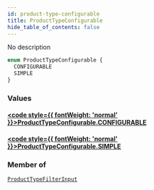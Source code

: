 ```yaml
---
id: product-type-configurable
title: ProductTypeConfigurable
hide_table_of_contents: false
---
```








No description

```graphql
enum ProductTypeConfigurable {
  CONFIGURABLE
  SIMPLE
}
```


### Values

#### [<code style={{ fontWeight: 'normal' }}>ProductTypeConfigurable.<b>CONFIGURABLE</b></code>](#) 
> 
> 

#### [<code style={{ fontWeight: 'normal' }}>ProductTypeConfigurable.<b>SIMPLE</b></code>](#) 
> 
> 



### Member of

[`ProductTypeFilterInput`](../../../developer/api-reference/inputs/product-type-filter-input)  <Badge class="secondary" text="input"/>



